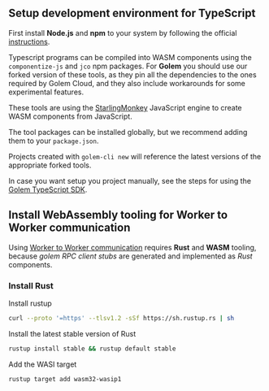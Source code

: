 
## Setup development environment for TypeScript

First install **Node.js** and **npm** to your system by following the official [instructions](https://docs.npmjs.com/downloading-and-installing-node-js-and-npm).

Typescript programs can be compiled into WASM components using the `componentize-js` and `jco` npm packages. For **Golem** you should use our forked version of these tools, as they pin all the dependencies to the ones required by Golem Cloud, and they also include workarounds for some experimental features.

These tools are using the [StarlingMonkey](https://github.com/bytecodealliance/StarlingMonkey/) JavaScript engine to create WASM components from JavaScript.

The tool packages can be installed globally, but we recommend adding them to your `package.json`.

Projects created with `golem-cli new` will reference the latest versions of the appropriate forked tools.

In case you want setup you project manually, see the steps for using the [Golem TypeScript SDK](/experimental-languages/ts-language-guide/golem-ts-sdk).

## Install WebAssembly tooling for Worker to Worker communication

Using [Worker to Worker communication](/experimental-languages/ts-language-guide/rpc) requires **Rust** and **WASM** tooling, because _golem RPC client stubs_ are generated and implemented as _Rust_ components.

<Steps>

### Install Rust

Install rustup

```bash copy
curl --proto '=https' --tlsv1.2 -sSf https://sh.rustup.rs | sh
```

Install the latest stable version of Rust

```bash copy
rustup install stable && rustup default stable
```

Add the WASI target

```bash copy
rustup target add wasm32-wasip1
```

</Steps>
